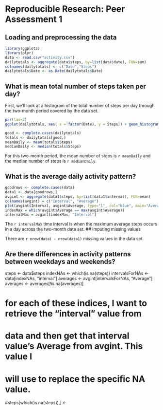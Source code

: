 Reproducible Research: Peer Assessment 1
========================================

## Loading and preprocessing the data
```r
library(ggplot2)
library(plyr)
data <- read.csv("activity.csv")
dailytotals <- aggregate(data$steps, by=list(data$date), FUN=sum)
colnames(dailytotals) <- c("Date","Steps")
dailytotals$Date <- as.Date(dailytotals$Date)
```

## What is mean total number of steps taken per day?

First, we'll look at a histogram of the total number of steps per day through the two-month period covered by the data set.

```r
par(las=2)
ggplot(dailytotals, aes( x = factor(Date), y = Steps)) + geom_histogram(stat= "identity") + theme(axis.text.x = element_text(size=8, angle=45, hjust=1))
```

```r
good <- complete.cases(dailytotals)
totals <- dailytotals[good,]
meanDaily <- mean(totals$Steps)
medianDaily <- median(totals$Steps)
```
For this two-month period, the mean number of steps is `r meanDaily` and the median number of steps is `r medianDaily`.


## What is the average daily activity pattern?
```r
goodrows <- complete.cases(data)
data1 <- data[goodrows,]
avgint <- aggregate(data1$steps, by=list(data1$interval), FUN=mean)
colnames(avgint) = c("Interval", "Average")
plot(avgint$Interval, avgint$Average, type="l", col="blue", main="Average Steps per 5-minute Interval Time Series", xlab="Interval", ylab="Interval Average")
indexMax = which(avgint$Average == max(avgint$Average))
intervalMax = avgint[indexMax, "Interval"]
```

The `r intervalMax` time interval is when the maximum average steps occurs in a day across the two-month data set.
## Imputing missing values

There are `r nrow(data) - nrow(data1)` missing values in the data set.


## Are there differences in activity patterns between weekdays and weekends?

steps <- data$steps
indexNAs <- which(is.na(steps))
intervalsForNAs <- data[indexNAs, "interval"]
averages <- avgint[intervalsForNAs, "Average"]
averages <- averages[!is.na(averages)]

# for each of these indices, I want to retrieve the "interval" value from
# data and then get that interval value's Average from avgint. This value I
# will use to replace the specific NA value.

#steps[which(is.na(steps)),] <- 